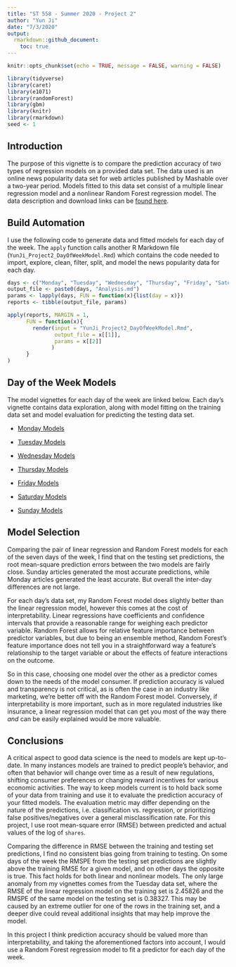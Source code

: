 ```yaml
---
title: "ST 558 - Summer 2020 - Project 2"
author: "Yun Ji"
date: "7/3/2020"
output:
  rmarkdown::github_document:
    toc: true
---
```


```r
knitr::opts_chunk$set(echo = TRUE, message = FALSE, warning = FALSE)
```

```r
library(tidyverse)
library(caret)
library(e1071)
library(randomForest)
library(gbm)
library(knitr)
library(rmarkdown)
seed <- 1
```

## Introduction
The purpose of this vignette is to compare the prediction accuracy of two types of regression models on a provided data set. The data used is an online news popularity data set for web articles published by Mashable over a two-year period. Models fitted to this data set consist of a multiple linear regression model and a nonlinear Random Forest regression model. The data description and download links can be [found here](https://archive.ics.uci.edu/ml/datasets/Online+News+Popularity#).

## Build Automation
I use the following code to generate data and fitted models for each day of the week. The `apply` function calls another R Markdown file (`YunJi_Project2_DayOfWeekModel.Rmd`) which contains the code needed to import, explore, clean, filter, split, and model the news popularity data for each day.

```r
days <- c("Monday", "Tuesday", "Wednesday", "Thursday", "Friday", "Saturday", "Sunday")
output_file <- paste0(days, "Analysis.md")
params <- lapply(days, FUN = function(x){list(day = x)})
reports <- tibble(output_file, params)

apply(reports, MARGIN = 1,
      FUN = function(x){
        render(input = "YunJi_Project2_DayOfWeekModel.Rmd", 
               output_file = x[[1]], 
               params = x[[2]]
              )
      }
)
```

## Day of the Week Models
The model vignettes for each day of the week are linked below. Each day's vignette contains data exploration, along with model fitting on the training data set and model evaluation for predicting the testing data set.

* [Monday Models](MondayAnalysis.html)

* [Tuesday Models](TuesdayAnalysis.html)

* [Wednesday Models](WednesdayAnalysis.html)

* [Thursday Models](ThursdayAnalysis.html)

* [Friday Models](FridayAnalysis.html)

* [Saturday Models](SaturdayAnalysis.html)

* [Sunday Models](SundayAnalysis.html)

## Model Selection
Comparing the pair of linear regression and Random Forest models for each of the seven days of the week, I find that on the testing set predictions, the root mean-square prediction errors between the two models are fairly close. Sunday articles generated the most accurate predictions, while Monday articles generated the least accurate. But overall the inter-day differences are not large.

For each day's data set, my Random Forest model does slightly better than the linear regression model, however this comes at the cost of interpretability. Linear regressions have coefficients and confidence intervals that provide a reasonable range for weighing each predictor variable. Random Forest allows for relative feature importance between predictor variables, but due to being an ensemble method, Random Forest's feature importance does not tell you in a straightforward way a feature's relationship to the target variable or about the effects of feature interactions on the outcome.

So in this case, choosing one model over the other as a predictor comes down to the needs of the model consumer. If prediction accuracy is valued and transparency is not critical, as is often the case in an industry like marketing, we're better off with the Random Forest model. Conversely, if interpretability is more important, such as in more regulated industries like insurance, a linear regression model that can get you most of the way there *and* can be easily explained would be more valuable.

## Conclusions
A critical aspect to good data science is the need to models are kept up-to-date. In many instances models are trained to predict people's behavior, and often that behavior will change over time as a result of new regulations, shifting consumer preferences or changing reward incentives for various economic activities. The way to keep models current is to hold back some of your data from training and use it to evaluate the prediction accuracy of your fitted models. The evaluation metric may differ depending on the nature of the predictions, i.e. classification vs. regression, or prioritizing false positives/negatives over a general misclassification rate. For this project, I use root mean-square error (RMSE) between predicted and actual values of the log of `shares`.

Comparing the difference in RMSE between the training and testing set predictions, I find no consistent bias going from training to testing. On some days of the week the RMSPE from the testing set predictions are slightly above the training RMSE for a given model, and on other days the opposite is true. This fact holds for both linear and nonlinear models. The only large anomaly from my vignettes comes from the Tuesday data set, where the RMSE of the linear regression model on the training set is 2.45826 and the RMSPE of the same model on the testing set is 0.38327. This may be caused by an extreme outlier for one of the rows in the training set, and a deeper dive could reveal additional insights that may help improve the model.

In this project I think prediction accuracy should be valued more than interpretability, and taking the aforementioned factors into account, I would use a Random Forest regression model to fit a predictor for each day of the week.
